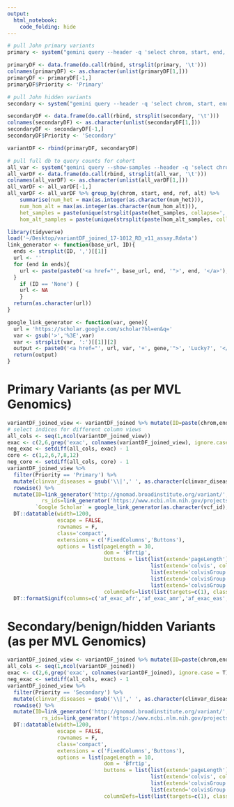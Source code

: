 ```yaml
---
output: 
  html_notebook:
    code_folding: hide
---
```

```r
# pull John primary variants
primary <- system("gemini query --header -q 'select chrom, start, end, ref, alt, vcf_id, hgvsc, hgvsp, type, gene, impact, rs_ids, pfam_domain, clinvar_diseases, clinvar_ID, clinvar_pathogenic, clinvar_sig, hgmd_overlap, af_exac_afr, af_exac_all af_exac_amr, af_exac_eas, af_exac_nfe af_exac_oth, af_exac_sas, an_exac_all, exac_num_het, exac_num_hom_alt, mis_z, pli, gerp_elements, polyphen_pred, polyphen_score, sift_pred, sift_score, cadd_phred FROM variants WHERE qual > 51' .db", intern=TRUE)

primaryDF <- data.frame(do.call(rbind, strsplit(primary, '\t')))
colnames(primaryDF) <- as.character(unlist(primaryDF[1,]))
primaryDF <- primaryDF[-1,] 
primaryDF$Priority <- 'Primary'

# pull John hidden variants
secondary <- system("gemini query --header -q 'select chrom, start, end, ref, alt, vcf_id, hgvsc, hgvsp, type, gene, impact, rs_ids, pfam_domain, clinvar_diseases, clinvar_ID, clinvar_pathogenic, clinvar_sig, hgmd_overlap, af_exac_afr, af_exac_all af_exac_amr, af_exac_eas, af_exac_nfe af_exac_oth, af_exac_sas, an_exac_all, exac_num_het, exac_num_hom_alt, mis_z, pli, gerp_elements, polyphen_pred, polyphen_score, sift_pred, sift_score, cadd_phred FROM variants WHERE qual < 51' 17-1012_RD_v11_assay.db", intern=TRUE)

secondaryDF <- data.frame(do.call(rbind, strsplit(secondary, '\t')))
colnames(secondaryDF) <- as.character(unlist(secondaryDF[1,]))
secondaryDF <- secondaryDF[-1,] 
secondaryDF$Priority <- 'Secondary'

variantDF <- rbind(primaryDF, secondaryDF)

# pull full db to query counts for cohort 
all_var <- system("gemini query --show-samples --header -q 'select chrom, start, end, ref, alt, vcf_id, qual, num_het, num_hom_alt, old_multiallelic FROM variants' test_30.db", intern = TRUE)
all_varDF <- data.frame(do.call(rbind, strsplit(all_var, '\t')))
colnames(all_varDF) <- as.character(unlist(all_varDF[1,]))
all_varDF <- all_varDF[-1,] 
all_varDF <- all_varDF %>% group_by(chrom, start, end, ref, alt) %>% 
	summarise(num_het = max(as.integer(as.character(num_het))), 
	num_hom_alt = max(as.integer(as.character(num_hom_alt))),
	het_samples = paste(unique(strsplit(paste(het_samples, collapse=','), ',')[[1]]), collapse=','),
	hom_alt_samples = paste(unique(strsplit(paste(hom_alt_samples, collapse=','), ',')[[1]]), collapse=','))
```

```r
library(tidyverse)
load('~/Desktop/variantDF_joined_17-1012_RD_v11_assay.Rdata')
link_generator <- function(base_url, ID){
  ends <- strsplit(ID, ',')[[1]]
  url <- ''
  for (end in ends){
    url <- paste(paste0('<a href="', base_url, end, '">', end, '</a>'), url)
  }
    if (ID == 'None') {
    url <- NA
    }
  return(as.character(url))
}

google_link_generator <- function(var, gene){
  url = 'https://scholar.google.com/scholar?hl=en&q='
  var <- gsub('>','%3E',var)
  var <- strsplit(var, ':')[[1]][2]
  output <- paste0('<a href="', url, var, '+', gene,'">', 'Lucky?', '</a>')
  return(output)
}
```

# Primary Variants (as per MVL Genomics)
```r
variantDF_joined_view <- variantDF_joined %>% mutate(ID=paste(chrom,end,ref,alt,sep='-')) %>% select(ID, vcf_id:hom_alt_samples)
# select indices for different column views
all_cols <- seq(1,ncol(variantDF_joined_view))
exac <- c(2,6,grep('exac', colnames(variantDF_joined_view), ignore.case = T))
neg_exac <- setdiff(all_cols, exac) - 1
core <- c(1,2,6,7,8,12)
neg_core <- setdiff(all_cols, core) - 1
variantDF_joined_view %>% 
  filter(Priority == 'Primary') %>% 
  mutate(clinvar_diseases = gsub('\\|',' ', as.character(clinvar_diseases))) %>% 
  rowwise() %>% 
  mutate(ID=link_generator('http://gnomad.broadinstitute.org/variant/',as.character(ID)),
           rs_ids=link_generator('https://www.ncbi.nlm.nih.gov/projects/SNP/snp_ref.cgi?rs=',as.character(rs_ids)),
         `Google Scholar` = google_link_generator(as.character(vcf_id), as.character((gene)))) %>% 
  DT::datatable(width=1200, 
                escape = FALSE,
                rownames = F, 
                class='compact', 
                extensions = c('FixedColumns','Buttons'), 
                options = list(pageLength = 30,
                               dom = 'Bfrtip',
                               buttons = list(list(extend='pageLength'),
                                              list(extend='colvis', collectionLayout='four-column'),
                                              list(extend='colvisGroup', text='Core Fields', hide=paste(neg_core, collapse = ','), show = paste(core, collapse = ',')),
                                              list(extend='colvisGroup', text='ExAC', hide=paste(neg_exac,collapse = ','), show = paste(exac, collapse = ',' )),
                                              list(extend='colvisGroup', text='Show All', show = ':hidden' )),
                               columnDefs=list(list(targets=c(1), class="dt-left")))) %>% 
  DT::formatSignif(columns=c('af_exac_afr','af_exac_amr','af_exac_eas','af_exac_oth','af_exac_sas','an_exac_all','mis_z','pli'),3)
```

# Secondary/benign/hidden Variants (as per MVL Genomics)
```r
variantDF_joined_view <- variantDF_joined %>% mutate(ID=paste(chrom,end,ref,alt,sep='-')) %>% select(ID, vcf_id:hom_alt_samples)
all_cols <- seq(1,ncol(variantDF_joined))
exac <- c(2,6,grep('exac', colnames(variantDF_joined), ignore.case = T))
neg_exac <- setdiff(all_cols, exac) - 1
variantDF_joined_view %>% 
  filter(Priority == 'Secondary') %>% 
  mutate(clinvar_diseases = gsub('\\|',' ', as.character(clinvar_diseases))) %>% 
  rowwise() %>% 
  mutate(ID=link_generator('http://gnomad.broadinstitute.org/variant/',as.character(ID)),
           rs_ids=link_generator('https://www.ncbi.nlm.nih.gov/projects/SNP/snp_ref.cgi?rs=',as.character(rs_ids))) %>% 
  DT::datatable(width=1200, 
                escape = FALSE,
                rownames = F, 
                class='compact', 
                extensions = c('FixedColumns','Buttons'), 
                options = list(pageLength = 10,
                               dom = 'Bfrtip',
                               buttons = list(list(extend='pageLength'),
                                              list(extend='colvis', collectionLayout='four-column'),
                                              list(extend='colvisGroup', text='Show All', show = ':hidden' ),
                                              list(extend='colvisGroup', text='ExAC', hide=paste(neg_exac,collapse = ','), show = paste(exac, collapse = ',' ))),
                               columnDefs=list(list(targets=c(1), class="dt-left"))))
```
